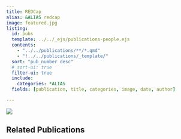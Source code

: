 ```yaml
---
title: REDCap
alias: &ALIAS redcap
image: featured.jpg
listing:
  id: pubs
  template: ../../_ejs/publications-people.ejs 
  contents: 
    - "../../publications/**/*.qmd"
    - "!../../publications/_template/"
  sort: "pub_number desc"
  # sort-ui: true
  filter-ui: true
  include:
    categories: *ALIAS
  fields: [publication, title, categories, image, date, author]

---
```

![](featured.jpg)

## Related Publications


:::{#pubs}
:::